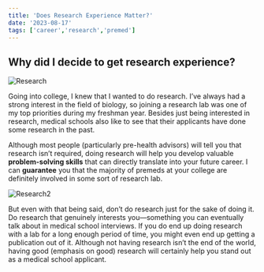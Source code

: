 ```yaml
---
title: 'Does Research Experience Matter?'
date: '2023-08-17'
tags: ['career','research','premed']
---
```

## Why did I decide to get research experience?

![Research](https://images.pexels.com/photos/356040/pexels-photo-356040.jpeg?auto=compress&cs=tinysrgb&w=1260&h=750&dpr=1)

<p>Going into college, I knew that I wanted to do research. I’ve always had a strong interest in the field of biology, so joining a research lab was one of my top priorities during my freshman year. Besides just being interested in research, medical schools also like to see that their applicants have done some research in the past.</p>

<p>Although most people (particularly pre-health advisors) will tell you that research isn’t required, doing research will help you develop valuable <strong>problem-solving skills</strong> that can directly translate into your future career. I can <strong>guarantee</strong> you that the majority of premeds at your college are definitely involved in some sort of research lab.</p>

![Research2](https://images.pexels.com/photos/3183170/pexels-photo-3183170.jpeg?auto=compress&cs=tinysrgb&w=1260&h=750&dpr=1)
<p>But even with that being said, don’t do research just for the sake of doing it. Do research that genuinely interests you—something you can eventually talk about in medical school interviews. If you do end up doing research with a lab for a long enough period of time, you might even end up getting a publication out of it. Although not having research isn’t the end of the world, having good (emphasis on good) research will certainly help you stand out as a medical school applicant.</p>
